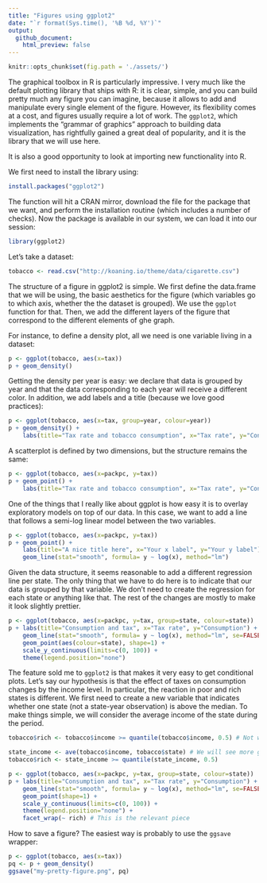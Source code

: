 ```yaml
--- 
title: "Figures using ggplot2"
date: "`r format(Sys.time(), '%B %d, %Y')`"
output: 
  github_document:
    html_preview: false
---
```


```r
knitr::opts_chunk$set(fig.path = './assets/')
```

The graphical toolbox in R is particularly impressive. I very much like the default plotting library that ships with R: it is clear, simple, and you can build pretty much any figure you can imagine, because it allows to add and manipulate every single element of the figure. However, its flexibility comes at a cost, and figures usually require a lot of work. The `ggplot2`, which implements the "grammar of graphics" approach to building data visualization, has rightfully gained a great deal of popularity, and it is the library that we will use here. 

It is also a good opportunity to look at importing new functionality into R. 

We first need to install the library using:

```r
install.packages("ggplot2")
```

The function will hit a CRAN mirror, download the file for the package that we want, and perform the installation routine (which includes a number of checks). Now the package is available in our system, we can load it into our session:

```r
library(ggplot2)
```

Let's take a dataset:

```r
tobacco <- read.csv("http://koaning.io/theme/data/cigarette.csv")
```

The structure of a figure in ggplot2 is simple. We first define the data.frame that we will be using, the basic aesthetics for the figure (which variables go to which axis, whether the the dataset is grouped). We use the `ggplot` function for that. Then, we add the different layers of the figure that correspond to the different elements of ghe graph. 

For instance, to define a density plot, all we need is one variable living in a dataset:

```r
p <- ggplot(tobacco, aes(x=tax))
p + geom_density()
```

Getting the density per year is easy: we declare that data is grouped by year and that the data corresponding to each year will receive a different color. In addition, we add labels and a title (because we love good practices):
```r
p <- ggplot(tobacco, aes(x=tax, group=year, colour=year))
p + geom_density() +
    labs(title="Tax rate and tobacco consumption", x="Tax rate", y="Consumption")
```

A scatterplot is defined by two dimensions, but the structure remains the same:
```r
p <- ggplot(tobacco, aes(x=packpc, y=tax))
p + geom_point() +
    labs(title="Tax rate and tobacco consumption", x="Tax rate", y="Consumption")
```

One of the things that I really like about ggplot is how easy it is to overlay exploratory models on top of our data. In this case, we want to add a line that follows a semi-log linear model between the two variables. 
```r
p <- ggplot(tobacco, aes(x=packpc, y=tax))
p + geom_point() +
    labs(title="A nice title here", x="Your x label", y="Your y label") + 
    geom_line(stat="smooth", formula= y ~ log(x), method="lm")
```

Given the data structure, it seems reasonable to add a different regression line per state. The only thing that we have to do here is to indicate that our data is grouped by that variable. We don't need to create the regression for each state or anything like that. The rest of the changes are mostly to make it look slightly prettier.

```r
p <- ggplot(tobacco, aes(x=packpc, y=tax, group=state, colour=state))
p + labs(title="Consumption and tax", x="Tax rate", y="Consumption") + 
    geom_line(stat="smooth", formula= y ~ log(x), method="lm", se=FALSE, alpha=0.5) +
    geom_point(aes(colour=state), shape=1) +
    scale_y_continuous(limits=c(0, 100)) + 
    theme(legend.position="none")
```

The feature sold me to `ggplot2` is that makes it very easy to get conditional plots. Let's say our hypothesis is that the effect of taxes on consumption changes by the income level. In particular, the reaction in poor and rich states is different. We first need to create a new variable that indicates whether one state (not a state-year observation) is above the median. To make things simple, we will consider the average income of the state during the period.

```r
tobacco$rich <- tobacco$income >= quantile(tobacco$income, 0.5) # Not what we want

state_income <- ave(tobacco$income, tobacco$state) # We will see more general ways to do this 
tobacco$rich <- state_income >= quantile(state_income, 0.5)

p <- ggplot(tobacco, aes(x=packpc, y=tax, group=state, colour=state))
p + labs(title="Consumption and tax", x="Tax rate", y="Consumption") + 
    geom_line(stat="smooth", formula= y ~ log(x), method="lm", se=FALSE, alpha=0.75) +
    geom_point(shape=1) +
    scale_y_continuous(limits=c(0, 100)) + 
    theme(legend.position="none") +
    facet_wrap(~ rich) # This is the relevant piece
```

How to save a figure? The easiest way is probably to use the `ggsave` wrapper:

```r
p <- ggplot(tobacco, aes(x=tax))
pq <- p + geom_density()
ggsave("my-pretty-figure.png", pq)
```